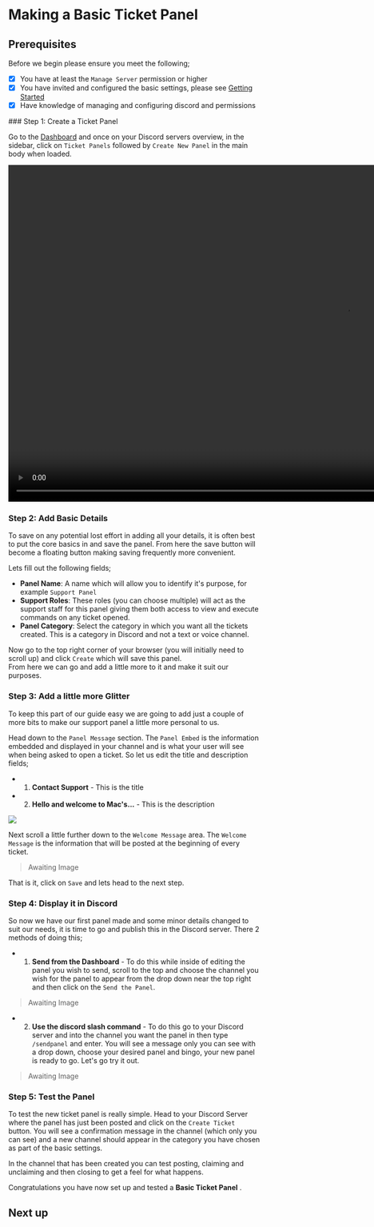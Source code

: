 
# Making a Basic Ticket Panel

## Prerequisites 

Before we begin please ensure you meet the following;
<br />
- [x] You have at least the `Manage Server` permission or higher
- [x] You have invited and configured the basic settings, please see [Getting Started](../started)
- [x] Have knowledge of managing and configuring discord and permissions

<Steps>
### Step 1: Create a Ticket Panel

Go to the [Dashboard](https://tickety.top/dashboard) and once on your Discord servers overview, in the sidebar, click on `Ticket Panels` followed by `Create New Panel` in the main body when loaded.

<video width="1348" height="674" controls preload="auto" >
    <source src="/guide/starter/access_Dash1_createPan.mp4" type="video/mp4" />
</video>

### Step 2: Add Basic Details

<Callout type="info">
    To save on any potential lost effort in adding all your details, it is often best to put the core basics in and save the panel. From here the save button will become a floating button making saving frequently more convenient.
</Callout>

Lets fill out the following fields;<br />
- **Panel Name**: A name which will allow you to identify it's purpose, for example `Support Panel`
- **Support Roles**: These roles (you can choose multiple) will act as the support staff for this panel giving them both access to view and execute commands on any ticket opened.
- **Panel Category**: Select the category in which you want all the tickets created. This is a category in Discord and not a text or voice channel.

Now go to the top right corner of your browser (you will initially need to scroll up) and click `Create` which will save this panel.<br />
From here we can go and add a little more to it and make it suit our purposes.

### Step 3: Add a little more Glitter

To keep this part of our guide easy we are going to add just a couple of more bits to make our support panel a little more personal to us.

Head down to the `Panel Message` section. The `Panel Embed` is the information embedded and displayed in your channel and is what your user will see when being asked to open a ticket. So let us edit the title and description fields;

- 1. **Contact Support** - This is the title
- 2. **Hello and welcome to Mac's...** - This is the description

![](/guide/starter/panel_Embed_basic.png)

Next scroll a little further down to the `Welcome Message` area. The `Welcome Message` is the information that will be posted at the beginning of every ticket.

> Awaiting Image

That is it, click on `Save` and lets head to the next step.

### Step 4: Display it in Discord

So now we have our first panel made and some minor details changed to suit our needs, it is time to go and publish this in the Discord server. There 2 methods of doing this;
- 1. **Send from the Dashboard** - To do this while inside of editing the panel you wish to send, scroll to the top and choose the channel you wish for the panel to appear from the drop down near the top right and then click on the `Send the Panel`.
> Awaiting Image
- 2. **Use the discord slash command** - To do this go to your Discord server and into the channel you want the panel in then type `/sendpanel` and enter. You will see a message only you can see with a drop down, choose your desired panel and bingo, your new panel is ready to go. Let's go try it out.
> Awaiting Image

### Step 5: Test the Panel

To test the new ticket panel is really simple. Head to your Discord Server where the panel has just been posted and click on the `Create Ticket` button.
You will see a confirmation message in the channel (which only you can see) and a new channel should appear in the category you have chosen as part of the basic settings.

In the channel that has been created you can test posting, claiming and unclaiming and then closing to get a feel for what happens.

</Steps>

Congratulations you have now set up and tested a **Basic Ticket Panel** .

## Next up
<br />
<Cards.Card
    title="Making & Sending a Basic Application Panel"
    href="/#"
    arrow
/>